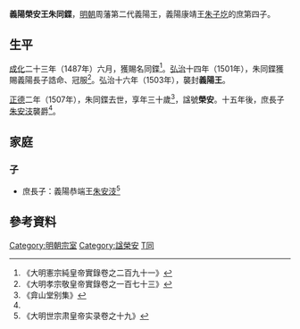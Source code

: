 '''義陽榮安王朱同鍱'''{{BD|1478年||1507年||catIdx=Z朱}}，[[明朝|明朝]]周藩第二代義陽王，義陽康靖王[[朱子圪|朱子圪]]的庶第四子。

==生平==
[[成化|成化]]二十三年（1487年）六月，獲賜名同鍱<ref>《大明憲宗純皇帝實錄卷之二百九十一》</ref>。[[弘治|弘治]]十四年（1501年），朱同鍱獲賜義陽長子誥命、冠服<ref>《大明孝宗敬皇帝實錄卷之一百七十三》</ref>。弘治十六年（1503年），襲封'''義陽王'''。

[[正德_(明朝)|正德]]二年（1507年），朱同鍱去世，享年三十歲<ref>《弇山堂别集》</ref>，諡號'''榮安'''。十五年後，庶長子[[朱安汥|朱安汥]]襲爵<ref name=xz/>。

==家庭==
===子===
*庶長子：義陽恭端王[[朱安汥|朱安汥]]<ref name=xz>《大明世宗肃皇帝实录卷之十九》</ref>

==參考資料==
{{reflist|2}}

{{s-start}}
{{s-bef|before=父康靖王[[朱子圪|朱子圪]]}}
{{s-ttl|title=[[明朝藩王列表_(周王系)#義陽國|明義陽國國王]]|years=1503年－1507年}}
{{s-aft|after=子恭端王[[朱安汥|朱安汥]]}}
{{end}}

[[Category:明朝宗室|Category:明朝宗室]]
[[Category:諡榮安|Category:諡榮安]]
[[Category:朱姓|T同]]